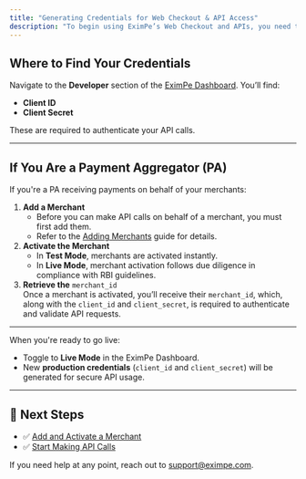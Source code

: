 ```yaml
---
title: "Generating Credentials for Web Checkout & API Access"
description: "To begin using EximPe’s Web Checkout and APIs, you need to generate credentials — `client_id`, `client_secret` ."
---
```


## Where to Find Your Credentials

Navigate to the **Developer** section of the [EximPe Dashboard](https://merchant.eximpe.com). You’ll find:

- **Client ID**
- **Client Secret**

These are required to authenticate your API calls.

---

## If You Are a Payment Aggregator (PA)

If you're a PA receiving payments on behalf of your merchants:

1. **Add a Merchant**
   - Before you can make API calls on behalf of a merchant, you must first add them.
   - Refer to the [Adding Merchants](./adding-merchants) guide for details.
2. **Activate the Merchant**
   - In **Test Mode**, merchants are activated instantly.
   - In **Live Mode**, merchant activation follows due diligence in compliance with RBI guidelines.
3. **Retrieve the** `merchant_id`\
   Once a merchant is activated, you’ll receive their `merchant_id`, which, along with the `client_id` and `client_secret`, is required to authenticate and validate API requests.

---

When you're ready to go live:

- Toggle to **Live Mode** in the EximPe Dashboard.
- New **production credentials** (`client_id` and `client_secret`) will be generated for secure API usage.

---

## 🚀 Next Steps

- ✅ [Add and Activate a Merchant](./adding-merchants.md)
- ✅ [Start Making API Calls](./api-reference.md)

If you need help at any point, reach out to [support@eximpe.com](mailto:support@eximpe.com).